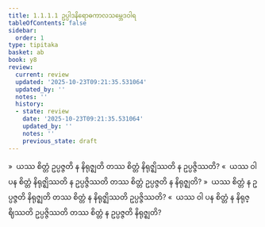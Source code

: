 ```yaml
---
title: 1.1.1.1 ဥပ္ပါဒနိရောဓကာလသမ္ဘေဒဝါရ
tableOfContents: false
sidebar:
  order: 1
type: tipitaka
basket: ab
book: y8
review:
  current: review
  updated: '2025-10-23T09:21:35.531064'
  updated_by: ''
  notes: ''
  history:
  - state: review
    date: '2025-10-23T09:21:35.531064'
    updated_by: ''
    notes: ''
    previous_state: draft
---
```



<ReviewStatus review={frontmatter.review} showDetails={true} />

<HypothesisAnnotation frontmatter={frontmatter} />

<DynamicBreadcrumb />

<Division number="1" book="y8" e="ch" v="34" p="289">

<Paragraph number="2" book="y8">
»  ယဿ စိတ္တံ ဥပ္ပဇ္ဇတိ န နိရုဇ္ဈတိ တဿ စိတ္တံ နိရုဇ္ဈိဿတိ န ဥပ္ပဇ္ဇိဿတိ?
</Paragraph>

<Paragraph number="3" book="y8">
«  ယဿ ဝါ ပန စိတ္တံ နိရုဇ္ဈိဿတိ န ဥပ္ပဇ္ဇိဿတိ တဿ စိတ္တံ ဥပ္ပဇ္ဇတိ န နိရုဇ္ဈတိ?
</Paragraph>

<Paragraph number="4" book="y8">
»  ယဿ စိတ္တံ န ဥပ္ပဇ္ဇတိ နိရုဇ္ဈတိ တဿ စိတ္တံ န နိရုဇ္ဈိဿတိ ဥပ္ပဇ္ဇိဿတိ?
</Paragraph>

<Paragraph number="5" book="y8">
«  ယဿ ဝါ ပန စိတ္တံ န နိရုဇ္ဈိဿတိ ဥပ္ပဇ္ဇိဿတိ တဿ စိတ္တံ န ဥပ္ပဇ္ဇတိ နိရုဇ္ဈတိ?
</Paragraph>
</Division>